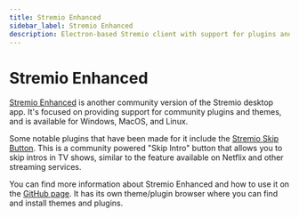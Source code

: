 ```yaml
---
title: Stremio Enhanced
sidebar_label: Stremio Enhanced
description: Electron-based Stremio client with support for plugins and themes.
---
```


# Stremio Enhanced

[Stremio Enhanced](https://github.com/REVENGE977/stremio-enhanced) is another community version of the Stremio desktop app. It's focused on providing support for
community plugins and themes, and is available for Windows, MacOS, and Linux.

Some notable plugins that have been made for it include the [Stremio Skip Button](https://github.com/shugi12345/stremio-skip-button). This is a community powered
"Skip Intro" button that allows you to skip intros in TV shows, similar to the feature available on Netflix and other streaming services.

You can find more information about Stremio Enhanced and how to use it on the [GitHub page](https://github.com/REVENGE977/stremio-enhanced). It has its own theme/plugin
browser where you can find and install themes and plugins.
